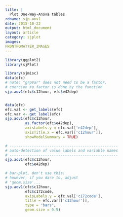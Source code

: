 ```yaml
---
title: |
  Plot One-Way-Anova tables
rdname: sjp.aov1
date: 2015-10-22
output: html_document
layout: article
category: sjplot
images:
FRONTFOMATTER_IMAGES
---
```


```r
library(ggplot2)
library(sjPlot)
```

```r
library(sjmisc)
data(efc)
# note: "grpVar" does not need to be a factor.
# coercion to factor is done by the function
sjp.aov1(efc$c12hour, efc$e42dep)


data(efc)
efc.val <- get_labels(efc)
efc.var <- get_label(efc)
sjp.aov1(efc$c12hour,
         as.factor(efc$e42dep),
         axisLabels.y = efc.val['e42dep'],
         axisTitle.x = efc.var[['c12hour']],
         showModelSummary = TRUE)

# -------------------------------------------------
# auto-detection of value labels and variable names
# -------------------------------------------------
sjp.aov1(efc$c12hour,
         efc$e42dep)

# bar-plot, don't use this!
# however, if you dare to, adjust
# 'geom.size'...
sjp.aov1(efc$c12hour,
         efc$c172code,
         axisLabels.y = efc.val['c172code'],
         title = efc.var[['c12hour']],
         type = "bars",
         geom.size = 0.5)



```